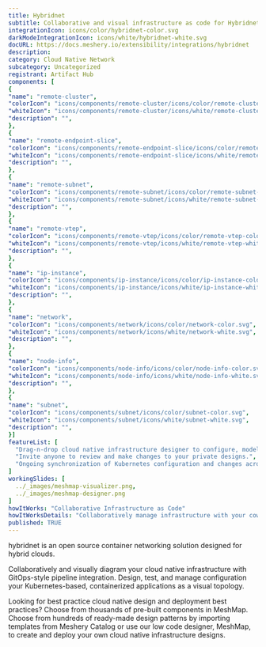 ```yaml
---
title: Hybridnet
subtitle: Collaborative and visual infrastructure as code for Hybridnet
integrationIcon: icons/color/hybridnet-color.svg
darkModeIntegrationIcon: icons/white/hybridnet-white.svg
docURL: https://docs.meshery.io/extensibility/integrations/hybridnet
description: 
category: Cloud Native Network
subcategory: Uncategorized
registrant: Artifact Hub
components: [
{
"name": "remote-cluster",
"colorIcon": "icons/components/remote-cluster/icons/color/remote-cluster-color.svg",
"whiteIcon": "icons/components/remote-cluster/icons/white/remote-cluster-white.svg",
"description": "",
},
{
"name": "remote-endpoint-slice",
"colorIcon": "icons/components/remote-endpoint-slice/icons/color/remote-endpoint-slice-color.svg",
"whiteIcon": "icons/components/remote-endpoint-slice/icons/white/remote-endpoint-slice-white.svg",
"description": "",
},
{
"name": "remote-subnet",
"colorIcon": "icons/components/remote-subnet/icons/color/remote-subnet-color.svg",
"whiteIcon": "icons/components/remote-subnet/icons/white/remote-subnet-white.svg",
"description": "",
},
{
"name": "remote-vtep",
"colorIcon": "icons/components/remote-vtep/icons/color/remote-vtep-color.svg",
"whiteIcon": "icons/components/remote-vtep/icons/white/remote-vtep-white.svg",
"description": "",
},
{
"name": "ip-instance",
"colorIcon": "icons/components/ip-instance/icons/color/ip-instance-color.svg",
"whiteIcon": "icons/components/ip-instance/icons/white/ip-instance-white.svg",
"description": "",
},
{
"name": "network",
"colorIcon": "icons/components/network/icons/color/network-color.svg",
"whiteIcon": "icons/components/network/icons/white/network-white.svg",
"description": "",
},
{
"name": "node-info",
"colorIcon": "icons/components/node-info/icons/color/node-info-color.svg",
"whiteIcon": "icons/components/node-info/icons/white/node-info-white.svg",
"description": "",
},
{
"name": "subnet",
"colorIcon": "icons/components/subnet/icons/color/subnet-color.svg",
"whiteIcon": "icons/components/subnet/icons/white/subnet-white.svg",
"description": "",
}]
featureList: [
  "Drag-n-drop cloud native infrastructure designer to configure, model, and deploy your workloads.",
  "Invite anyone to review and make changes to your private designs.",
  "Ongoing synchronization of Kubernetes configuration and changes across any number of clusters."
]
workingSlides: [
  ../_images/meshmap-visualizer.png,
  ../_images/meshmap-designer.png
]
howItWorks: "Collaborative Infrastructure as Code"
howItWorksDetails: "Collaboratively manage infrastructure with your coworkers synchronously sharing the same designs."
published: TRUE
---
```

<p>
hybridnet is an open source container networking solution designed for hybrid clouds.


</p>
<p>
    Collaboratively and visually diagram your cloud native infrastructure with GitOps-style pipeline integration. Design, test, and manage configuration your Kubernetes-based, containerized applications as a visual topology.
</p>
<p>
    Looking for best practice cloud native design and deployment best practices? Choose from thousands of pre-built components in MeshMap. Choose from hundreds of ready-made design patterns by importing templates from Meshery Catalog or use our low code designer, MeshMap, to create and deploy your own cloud native infrastructure designs.
</p>
